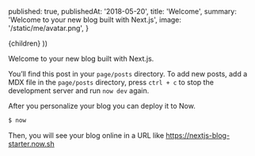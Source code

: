 
  published: true,
  publishedAt: '2018-05-20',
  title: 'Welcome',
  summary: 'Welcome to your new blog built with Next.js',
  image: '/static/me/avatar.png',
}

  <BlogPost path={router.pathname} meta={meta}>
    {children}
  </BlogPost>
))

Welcome to your new blog built with Next.js.

You&rsquo;ll find this post in your `page/posts` directory. To add new posts, add a MDX file in the `page/posts` directory, press `ctrl + c` to stop the development server and run `now dev` again.

After you personalize your blog you can deploy it to Now.

```bash
$ now
```

Then, you will see your blog online in a URL like https://nextjs-blog-starter.now.sh
